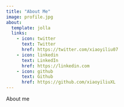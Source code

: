 ```yaml
---
title: "About Me"
image: profile.jpg
about:
  template: jolla
  links:
    - icon: twitter
      text: Twitter
      href: https://twitter.com/xiaoyiliu07
    - icon: linkedin
      text: LinkedIn
      href: https://linkedin.com
    - icon: github
      text: Github
      href: https://github.com/xiaoyiliuXL
---
```


About me
